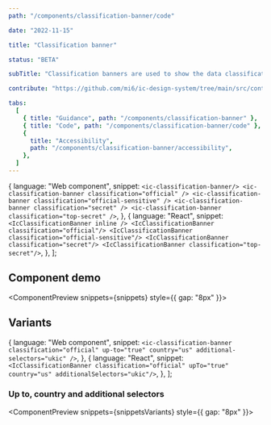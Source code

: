 ```yaml
---
path: "/components/classification-banner/code"

date: "2022-11-15"

title: "Classification banner"

status: "BETA"

subTitle: "Classification banners are used to show the data classification (also known as protective marking) of an app."

contribute: "https://github.com/mi6/ic-design-system/tree/main/src/content/structured/components/classification-banner"

tabs:
  [
    { title: "Guidance", path: "/components/classification-banner" },
    { title: "Code", path: "/components/classification-banner/code" },
    {
      title: "Accessibility",
      path: "/components/classification-banner/accessibility",
    },
  ]
---
```



<IcClassificationBanner classification="secret" />

  {
    language: "Web component",
    snippet: `<ic-classification-banner/>
<ic-classification-banner classification="official" />
<ic-classification-banner classification="official-sensitive" />
<ic-classification-banner classification="secret" />
<ic-classification-banner classification="top-secret" />`,
  },
  {
    language: "React",
    snippet: `<IcClassificationBanner inline />
<IcClassificationBanner classification="official"/>
<IcClassificationBanner classification="official-sensitive"/>
<IcClassificationBanner classification="secret"/>
<IcClassificationBanner classification="top-secret"/>`,
  },
];

## Component demo

<ComponentPreview snippets={snippets} style={{ gap: "8px" }}>
  <IcClassificationBanner inline />
  <IcClassificationBanner classification="official" inline />
  <IcClassificationBanner classification="official-sensitive" inline />
  <IcClassificationBanner classification="secret" inline />
  <IcClassificationBanner classification="top-secret" inline />
</ComponentPreview>

<ComponentDetails component="ic-classification-banner" />

## Variants

  {
    language: "Web component",
    snippet: `<ic-classification-banner classification="official" up-to="true" country="us" additional-selectors="ukic" />`,
  },
  {
    language: "React",
    snippet: `<IcClassificationBanner classification="official" upTo="true" country="us" additionalSelectors="ukic"/>`,
  },
];

### Up to, country and additional selectors

<ComponentPreview snippets={snippetsVariants} style={{ gap: "8px" }}>
  <IcClassificationBanner
    classification="official"
    inline
    upTo="true"
    country="us"
    additionalSelectors="ukic"
  />
</ComponentPreview>
